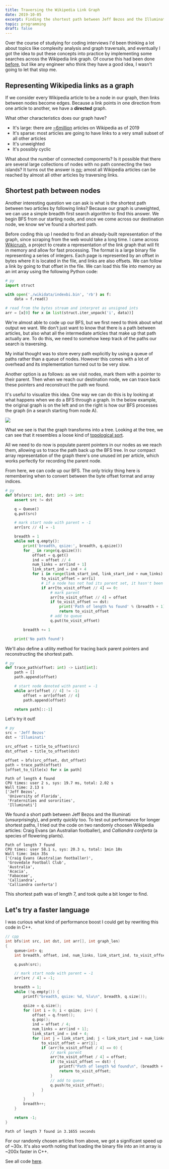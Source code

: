 ```yaml
---
title: Traversing the Wikipedia Link Graph
date: 2019-10-05
excerpt: Finding the shortest path between Jeff Bezos and the Illuminati 👀
topic: programming
draft: false
---
```


Over the course of studying for coding interviews I'd been thinking a lot about topics like
complexity analysis and graph traversals, and eventually I got the idea to put these concepts
into practice by implementing some searches across the Wikipedia link graph.
Of course this had been done [before][rate-with-science], but like any engineer who think
they have a good idea, I wasn't going to let that stop me.

## Representing Wikipedia links as a graph

If we consider every Wikipedia article to be a node in our graph, then links between nodes
become edges. Because a link points in one direction from one article to another, we have
a **directed** graph.

What other characteristics does our graph have?
* It's large: there are [~6million][wikicount] articles on Wikipedia as of 2019
* It's sparse: most articles are going to have links to a very small subset of all other articles
* It's unweighted
* It's possibly cyclic

What about the number of connected components? Is it possible that there are several large
collections of nodes with no path connecting the two islands? It turns out the answer is
[no][six-degrees]; amost all Wikipedia articles can be reached by almost all other articles
by traversing links.

## Shortest path between nodes

Another interesting question we can ask is what is the shortest path between two articles
by following links? Because our graph is unweighted, we can use a simple breadth first search
algorithm to find this answer. We begin BFS from our starting node, and once we come across
our destination node, we know we've found a shortest path.

Before coding this up I needed to find an already-built representation of the graph, since
scraping from the web would take a long time. I came across [Wikicrush][wikicrush], a project
to create a representation of the link graph that will fit in memory and allow for fast processing.
The format is a large binary file representing a series of integers. Each page is represented by
an offset in bytes where it is located in the file, and links are also offsets. We can follow a
link by going to that offset in the file. We can load this file into memory as an int array using
the following Python code:

```py
# py
import struct

with open('./wikidata/indexbi.bin', 'rb') as f:
    data = f.read()

# read from the bytes stream and interpret as unsigned ints
arr = [x[0] for x in list(struct.iter_unpack('i', data))]
```

We're almost able to code up our BFS, but we first need to think about what output we want.
We don't just want to know that there is a path between articles, but also what all the
intermediate articles that make up that path actually are. To do this, we need to somehow keep
track of the paths our search is traversing.

My initial thought was to store every path explicitly by using a queue of paths rather than a
queue of nodes. However this comes with a lot of overhead and its implementation turned out to
be very slow.

Another option is as follows: as we visit nodes, mark them with a pointer to their parent.
Then when we reach our destination node, we can trace back these pointers and reconstruct the
path we found.

It's useful to visualize this idea. One way we can do this is by looking at what happens when
we do a BFS through a graph. In the below example, the original graph is on the left and on the
right is how our BFS processes the graph (in a search starting from node A).

![](./topological_sort.png)

What we see is that the graph transforms into a tree. Looking at the tree, we can see that it
resembles a loose kind of [topological sort][topological-sort].

<!-- where a level of depth N corresponds to the contents of a queue in BFS at breadth N -->

All we need to do now is populate parent pointers in our nodes as we reach them, allowing us
to trace the path back up the BFS tree. In our compact array representation of the graph there's
one unused int per article, which works perfectly for recording the parent node.

From here, we can code up our BFS. The only tricky thing here is remembering when to convert
between the byte offset format and array indices.

```python
# py
def bfs(src: int, dst: int) -> int:
    assert src != dst

    q = Queue()
    q.put(src)

    # mark start node with parent = -1
    arr[src // 4] = -1

    breadth = 1
    while not q.empty():
        print('breadth, qsize:', breadth, q.qsize())
        for _ in range(q.qsize()):
            offset = q.get()
            ind = offset // 4
            num_links = arr[ind + 1]
            link_start_ind = ind + 4
            for i in range(link_start_ind, link_start_ind + num_links):
                to_visit_offset = arr[i]
                # if a node has not had its parent set, it hasn't been visited
                if arr[to_visit_offset // 4] == 0:
                    # mark parent
                    arr[to_visit_offset // 4] = offset
                    if to_visit_offset == dst:
                        print('Path of length %s found' % (breadth + 1))
                        return to_visit_offset
                    # add to queue
                    q.put(to_visit_offset)

        breadth += 1

    print('No path found')
```

We'll also define a utility method for tracing back parent pointers and reconstructing the
shortest path.

```python
# py
def trace_path(offset: int) -> List[int]:
    path = []
    path.append(offset)

    # start node denoted with parent = -1
    while arr[offset // 4] != -1:
        offset = arr[offset // 4]
        path.append(offset)

    return path[::-1]
```

Let's try it out!

```python
# py
src = 'Jeff Bezos'
dst = 'Illuminati'

src_offset = title_to_offset(src)
dst_offset = title_to_offset(dst)

offset = bfs(src_offset, dst_offset)
path = trace_path(offset)
[offset_to_title(x) for x in path]
```
```
Path of length 4 found
CPU times: user 2 s, sys: 19.7 ms, total: 2.02 s
Wall time: 2.13 s
['Jeff Bezos',
 'University of Florida',
 'Fraternities and sororities',
 'Illuminati']
```

We found a short path between Jeff Bezos and the Illuminati (unsurprisingly), and pretty
quickly too. To test out performance for longer shortest paths, I tried out the code on
two randomly choosen Wikipedia articles: Craig Evans (an Australian footballer), and
*Calliandra conferta* (a species of flowering plants).
```
Path of length 7 found
CPU times: user 58.1 s, sys: 20.3 s, total: 1min 18s
Wall time: 1min 35s
['Craig Evans (Australian footballer)',
 'Grovedale Football Club',
 'Australia',
 'Acacia',
 'Fabaceae',
 'Calliandra',
 'Calliandra conferta']
```

This shortest path was of length 7, and took quite a bit longer to find.

## Let's try a faster language

I was curious what kind of performance boost I could get by rewriting this code in C++.

```cpp
// cpp
int bfs(int src, int dst, int arr[], int graph_len)
{
    queue<int> q;
    int breadth, offset, ind, num_links, link_start_ind, to_visit_offset, qsize;

    q.push(src);

    // mark start node with parent = -1
    arr[src / 4] = -1;

    breadth = 1;
    while (!q.empty()) {
        printf("breadth, qsize: %d, %lu\n", breadth, q.size());

        qsize = q.size();
        for (int i = 0; i < qsize; i++) {
            offset = q.front();
            q.pop();
            ind = offset / 4;
            num_links = arr[ind + 1];
            link_start_ind = ind + 4;
            for (int j = link_start_ind; j < link_start_ind + num_links; j++) {
                to_visit_offset = arr[j];
                if (arr[to_visit_offset / 4] == 0) {
                    // mark parent
                    arr[to_visit_offset / 4] = offset;
                    if (to_visit_offset == dst) {
                        printf("Path of length %d found\n", (breadth + 1));
                        return to_visit_offset;
                    }
                    // add to queue
                    q.push(to_visit_offset);
                }
            }
        }
        breadth++;
    }

    return -1;
}
```
```
Path of length 7 found in 3.1655 seconds
```

For our randomly chosen articles from above, we got a significant speed up of ~30x.
It's also worth noting that loading the binary file into an int array is ~200x faster in C++.

See all code [here][code].


[rate-with-science]: http://ratewithscience.thume.net/
[wikicount]: https://wikicount.net/
[six-degrees]: http://mu.netsoc.ie/wiki/
[wikicrush]: https://github.com/trishume/wikicrush/tree/master
[topological-sort]: https://en.wikipedia.org/wiki/Topological_sorting
[code]: https://github.com/cselig/wiki-graph
